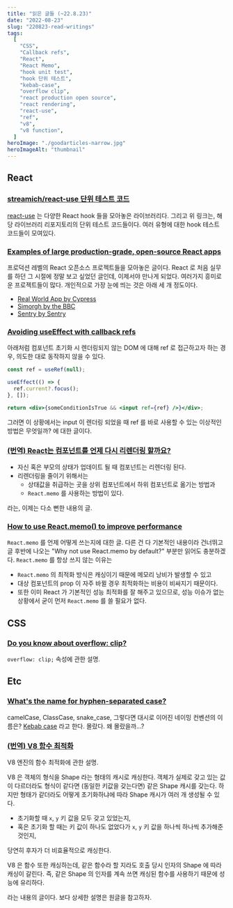 ```yaml
---
title: "읽은 글들 (~22.8.23)"
date: "2022-08-23"
slug: "220823-read-writings"
tags:
  [
    "CSS",
    "Callback refs",
    "React",
    "React Memo",
    "hook unit test",
    "hook 단위 테스트",
    "kebab-case",
    "overflow clip",
    "react production open source",
    "react rendering",
    "react-use",
    "ref",
    "v8",
    "v8 function",
  ]
heroImage: "./goodarticles-narrow.jpg"
heroImageAlt: "thumbnail"
---
```


## React

### [streamich/react-use 단위 테스트 코드](https://github.com/streamich/react-use/tree/master/tests)

[react-use](https://github.com/streamich/react-use) 는 다양한 React hook 들을 모아놓은 라이브러리다. 그리고 위 링크는, 해당 라이브러리 리포지토리의 단위 테스트 코드들이다. 여러 유형에 대한 hook 테스트 코드들이 모여있다.

### [Examples of large production-grade, open-source React apps](https://maxrozen.com/examples-of-large-production-grade-open-source-react-apps)

프로덕션 레벨의 React 오픈소스 프로젝트들을 모아놓은 글이다. React 로 처음 실무를 하던 그 시절에 정말 보고 싶었던 글인데, 이제서야 만나게 되었다. 여러가지 흥미로운 프로젝트들이 많다. 개인적으로 가장 눈에 띄는 것은 아래 세 개 정도이다.

- [Real World App by Cypress](https://github.com/cypress-io/cypress-realworld-app)
- [Simorgh by the BBC](https://github.com/bbc/simorgh)
- [Sentry by Sentry](https://github.com/getsentry/sentry)

### [Avoiding useEffect with callback refs](https://tkdodo.eu/blog/avoiding-use-effect-with-callback-refs)

아래처럼 컴포넌트 초기화 시 렌더링되지 않는 DOM 에 대해 ref 로 접근하고자 하는 경우, 의도한 대로 동작하지 않을 수 있다.

```jsx
const ref = useRef(null);

useEffect(() => {
  ref.current?.focus();
}, []);

return <div>{someConditionIsTrue && <input ref={ref} />}</div>;
```

그러면 이 상황에서는 input 이 렌더링 되었을 때 ref 를 바로 사용할 수 있는 이상적인 방법은 무엇일까? 에 대한 글이다.

### [(번역) React는 컴포넌트를 언제 다시 리렌더링 할까요?](https://velog.io/@surim014/react-rerender)

- 자신 혹은 부모의 상태가 업데이트 될 때 컴포넌트는 리렌더링 된다.
- 리렌더링을 줄이기 위해서는
  - 상태값을 취급하는 곳을 상위 컴포넌트에서 하위 컴포넌트로 옮기는 방법과
  - `React.memo` 를 사용하는 방법이 있다.

라는, 이제는 다소 뻔한 내용의 글.

### [How to use React.memo() to improve performance](https://felixgerschau.com/react-performance-react-memo/)

`React.memo` 를 언제 어떻게 쓰는지에 대한 글. 다른 건 다 기본적인 내용이라 건너뛰고 글 후반에 나오는 "Why not use React.memo by default?" 부분만 읽어도 충분하겠다. `React.memo` 를 항상 쓰지 않는 이유는

- `React.memo` 의 최적화 방식은 캐싱이기 때문에 메모리 낭비가 발생할 수 있고
- 대상 컴포넌트의 prop 이 자주 바뀔 경우 최적화하는 비용이 비싸지기 때문이다.
- 또한 이미 React 가 기본적인 성능 최적화를 잘 해주고 있으므로, 성능 이슈가 없는 상황에서 굳이 먼저 `React.memo` 를 쓸 필요가 없다.

## CSS

### [Do you know about overflow: clip?](https://kilianvalkhof.com/2022/css-html/do-you-know-about-overflow-clip/)

`overflow: clip;` 속성에 관한 설명.

## Etc

### [What's the name for hyphen-separated case?](https://stackoverflow.com/questions/11273282/whats-the-name-for-hyphen-separated-case)

camelCase, ClassCase, snake_case, 그렇다면 대시로 이어진 네이밍 컨벤션의 이름은? [Kebab case](https://www.theserverside.com/definition/Kebab-case) 라고 한다. 몰랐다. 왜 몰랐을까...?

### [(번역) V8 함수 최적화](https://junghan92.medium.com/%EB%B2%88%EC%97%AD-v8-%ED%95%A8%EC%88%98-%EC%B5%9C%EC%A0%81%ED%99%94-21b274cf1a5)

V8 엔진의 함수 최적화에 관한 설명.

V8 은 객체의 형식을 Shape 라는 형태의 캐시로 캐싱한다. 객체가 실제로 갖고 있는 값이 다르더라도 형식이 같다면 (동일한 키값을 갖는다면) 같은 Shape 캐시를 갖는다. 하지만 형태가 같더라도 어떻게 초기화하냐에 따라 Shape 캐시가 여러 개 생성될 수 있다.

- 초기화할 때 `x`, `y` 키 값을 모두 갖고 있었는지,
- 혹은 초기화 할 때는 키 값이 하나도 없었다가 `x`, `y` 키 값을 하나씩 하나씩 추가해준 것인지,

당연히 후자가 더 비효율적으로 캐싱한다.

V8 은 함수 또한 캐싱하는데, 같은 함수라 할 지라도 호출 당시 인자의 Shape 에 따라 캐싱이 갈린다. 즉, 같은 Shape 의 인자를 계속 쓰면 캐싱된 함수를 사용하기 때문에 성능에 유리하다.

라는 내용의 글이다. 보다 상세한 설명은 원글을 참고하자.
